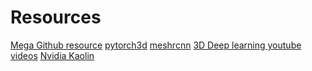 # Resources

[Mega Github resource](https://github.com/timzhang642/3D-Machine-Learning)
[pytorch3d](https://pytorch3d.org/)
[meshrcnn](https://github.com/facebookresearch/meshrcnn)
[3D Deep learning youtube videos](https://www.youtube.com/playlist?list=PL3OV2Akk7XpBPBEw1jekpxDJYIRPEHbUi)
[Nvidia Kaolin](https://developer.nvidia.com/kaolin)